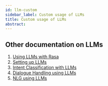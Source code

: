 ```yaml
---
id: llm-custom
sidebar_label: Custom usage of LLMs
title: Custom usage of LLMs
abstract:
---
```



<RasaLabsLabel />

<RasaLabsBanner />

## Other documentation on LLMs

1. [Using LLMs with Rasa](./large-language-models.mdx)
2. [Setting up LLMs](./llm-setup)
3. [Intent Classification with LLMs](./llm-intent)
4. [Dialogue Handling using LLMs](./llm-intentless)
5. [NLG using LLMs](./llm-nlg)
